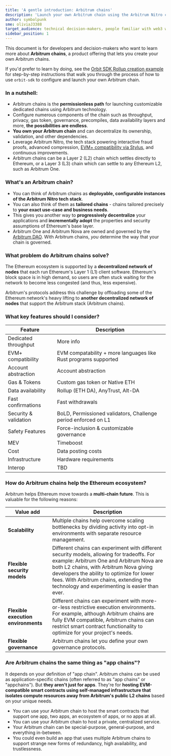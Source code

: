 ```yaml
---
title: 'A gentle introduction: Arbitrum chains'
description: 'Launch your own Arbitrum chain using the Arbitrum Nitro codebase. Build an L2 or an L3 with the ability to customize every aspect of the chain specifically for your needs.'
author: symbolpunk
sme: oliviaJ3388
target_audience: technical decision-makers, people familiar with web3 who will decide to use Arbitrum chain on behalf of their organizations
sidebar_position: 1
---
```



This document is for developers and decision-makers who want to learn more about **Arbitrum chains**, a product offering that lets you create your own Arbitrum chains.

If you'd prefer to learn by doing, see the [Orbit SDK Rollup creation example](https://github.com/OffchainLabs/arbitrum-orbit-sdk/tree/main/examples/create-rollup-eth) for step-by-step instructions that walk you through the process of how to use `orbit-sdk` to configure and launch your own Arbitrum chain.

### In a nutshell:

- Arbitrum chains is the **permissionless path** for launching customizable dedicated chains using Arbitrum technology.
- Configure numerous components of the chain such as throughput, privacy, gas token, governance, precompiles, data availability layers and more, **the possibilities are endless**.
- **You own your Arbitrum chain** and can decentralize its ownership, validation, and other dependencies.
- Leverage <a data-quicklook-from='arbitrum-nitro'>Arbitrum Nitro</a>, the tech stack powering interactive fraud proofs, advanced compression, [EVM+ compatibility via Stylus](/stylus/gentle-introduction.mdx), and continuous improvements.
- Arbitrum chains can be a <a data-quicklook-from='layer-2-l2'>Layer 2 (L2)</a> chain which settles directly to Ethereum, or a Layer 3 (L3) chain which can settle to any Ethereum L2, such as <a data-quicklook-from='arbitrum-one'>Arbitrum One</a>.

<ImageZoom
  src="/img/orbit-settlement-layers.png"
  alt="Arbitrum Orbit chain settlement layers"
  className="img-600px"
/>

### What's an Arbitrum chain?

- You can think of Arbitrum chains as **deployable, configurable instances of the Arbitrum Nitro tech stack**.
- You can also think of them as **tailored chains** - chains tailored precisely to **your exact use-case and business needs**.
- This gives you another way to **progressively decentralize** your applications and **incrementally adopt** the properties and security assumptions of Ethereum's base layer.
- Arbitrum One and Arbitrum Nova are owned and governed by the [Arbitrum DAO](https://docs.arbitrum.foundation/concepts/arbitrum-dao). With Arbitrum chains, _you_ determine the way that your chain is governed.

### What problem do Arbitrum chains solve?

The Ethereum ecosystem is supported by a **decentralized network of nodes** that each run Ethereum's Layer 1 (L1) client software. Ethereum's block space is in high demand, so users are often stuck waiting for the network to become less congested (and thus, less expensive).

Arbitrum's protocols address this challenge by offloading some of the Ethereum network's heavy lifting to **another decentralized network of nodes** that support the Arbitrum stack (Arbitrum chains).

### What key features should I consider?

| Feature               | Description                                                                                                                                                                                                                                      |
| --------------------- | ------------------------------------------------------------------------------------------------------------------------------------------------------------------------------------------------------------------------------------------------ |
| Dedicated throughput  | <FloatingHoverModal href="/launch-arbitrum-chain/partials/config-dedicated-throughput.mdx">More info</FloatingHoverModal>                                                                                                                        |
| EVM+ compatibility    | EVM compatability + more languages like Rust programs supported                                                                                                                                                                                  |
| Account abstraction   | Account abstraction                                                                                                                                                                                                                              |
| Gas & Tokens          | <FloatingHoverModal href="/launch-arbitrum-chain/partials/config-custom-gas-token.mdx">Custom gas token</FloatingHoverModal> or <FloatingHoverModal href="/launch-arbitrum-chain/partials/config-native-eth.mdx">Native ETH</FloatingHoverModal> |
| Data availability     | Rollup (ETH DA), AnyTrust, <FloatingHoverModal href="/launch-arbitrum-chain/partials/config-alt-da.mdx">Alt-DA</FloatingHoverModal>                                                                                                              |
| Fast confirmations    | Fast withdrawals                                                                                                                                                                                                                                 |
| Security & validation | BoLD, Permissioned validators, Challenge period enforced on L1                                                                                                                                                                                   |
| Safety Features       | Force-inclusion & customizable governance                                                                                                                                                                                                        |
| MEV                   | Timeboost                                                                                                                                                                                                                                        |
| Cost                  | Data posting costs                                                                                                                                                                                                                               |
| Infrastructure        | <FloatingHoverModal href="/launch-arbitrum-chain/partials/config-hardware.mdx">Hardware requirements</FloatingHoverModal>                                                                                                                        |                                                                                                                            |
| Interop               | TBD                                                                                                                                            |

### How do Arbitrum chains help the Ethereum ecosystem?

Arbitrum helps Ethereum move towards a **multi-chain future**. This is valuable for the following reasons:

| Value add                           | Description                                                                                                                                                                                                                                                                                                                |
| ----------------------------------- | -------------------------------------------------------------------------------------------------------------------------------------------------------------------------------------------------------------------------------------------------------------------------------------------------------------------------- |
| **Scalability**                     | Multiple chains help overcome scaling bottlenecks by dividing activity into opt-in environments with separate resource management.                                                                                                                                                                                         |
| **Flexible security models**        | Different chains can experiment with different security models, allowing for tradeoffs. For example: Arbitrum One and Arbitrum Nova are both L2 chains, with Arbitrum Nova giving developers the ability to optimize for lower fees. With Arbitrum chains, extending the technology and experimenting is easier than ever. |
| **Flexible execution environments** | Different chains can experiment with more-or-less restrictive execution environments. For example, although Arbitrum chains are fully EVM compatible, Arbitrum chains can restrict smart contract functionality to optimize for your project's needs.                                                                      |
| **Flexible governance**             | Arbitrum chains let you define your own governance protocols.                                                                                                                                                                                                                                                              |

### Are Arbitrum chains the same thing as "app chains"?

It depends on your definition of "app chain". Arbitrum chains can be used as application-specific chains (often referred to as "app chains" or "appchains"). But **they aren't just for apps**. They're for **hosting EVM-compatible smart contracts using self-managed infrastructure that isolates compute resources away from Arbitrum's public L2 chains** based on your unique needs.

- You can use your Arbitrum chain to host the smart contracts that support one app, two apps, an ecosystem of apps, or no apps at all.
- You can use your Arbitrum chain to host a private, centralized service.
- Your Arbitrum chain can be special-purpose, general-purpose, and everything in-between.
- You could even build an app that uses multiple Arbitrum chains to support strange new forms of redundancy, high availability, and trustlessness.
